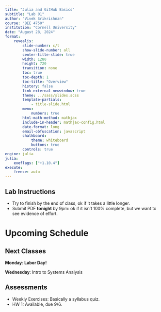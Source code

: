 ```yaml
---
title: "Julia and GitHub Basics"
subtitle: "Lab 01"
author: "Vivek Srikrishnan"
course: "BEE 4750"
institution: "Cornell University"
date: "August 28, 2024"
format:
    revealjs:
        slide-number: c/t
        show-slide-number: all
        center-title-slide: true
        width: 1280
        height: 720
        transition: none
        toc: true
        toc-depth: 1
        toc-title: "Overview"
        history: false
        link-external-newwindow: true
        theme: ../sass/slides.scss
        template-partials:
            - title-slide.html
        menu:
            numbers: true
        html-math-method: mathjax
        include-in-header: mathjax-config.html
        date-format: long
        email-obfuscation: javascript
        chalkboard:
            theme: whiteboard
            buttons: true
        controls: true
engine: julia
julia:
    exeflags: ["+1.10.4"]
execute:
    freeze: auto
---
```


## Lab Instructions

- Try to finish by the end of class, ok if it takes a little longer.
- Submit PDF **tonight** by 9pm: ok if it isn't 100% complete, but we want to see evidence of effort.

# Upcoming Schedule

## Next Classes

**Monday**: **Labor Day!**

**Wednesday**: Intro to Systems Analysis

## Assessments

- Weekly Exercises: Basically a syllabus quiz.
- HW 1: Available, due 9/6.
